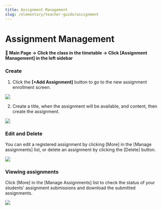 ```yaml
---
title: Assignment Management
slug: /elementary/teacher-guide/assignment
---
```



# Assignment Management

#### 📍 Main Page → Click the class in the timetable → Click [Assignment Management] in the left sidebar

### Create

1. Click the **[+Add Assignment]** button to go to the new assignment enrollment screen.

<Image src="/img/en/elementary/teacher/07-01.jpg" size="lg" />

2. Create a title, when the assignment will be available, and content, then create the assignment.

<Image src="/img/en/elementary/teacher/07-02.jpg" size="lg" />

### Edit and Delete

You can edit a registered assignment by clicking [More] in the [Manage assignments] list, or delete an assignment by clicking the [Delete] button.

<Image src="/img/en/elementary/teacher/07-03.jpg" size="lg" />

### Viewing assignments

Click [More] in the [Manage Assignments] list to check the status of your students' assignment submissions and download the submitted assignments.

<Image src="/img/en/elementary/teacher/07-04.jpg" size="lg" />
